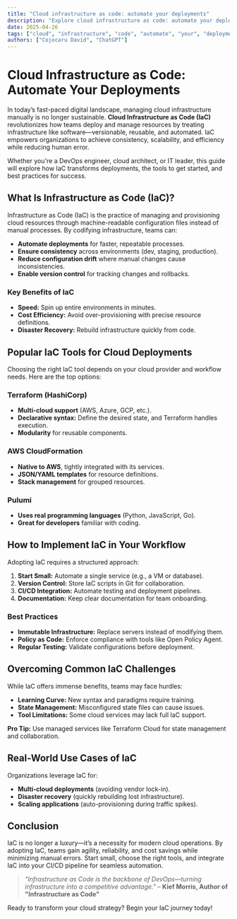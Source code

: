 ```yaml
---
title: "Cloud infrastructure as code: automate your deployments"
description: "Explore cloud infrastructure as code: automate your deployments in this detailed guide, offering insights, strategies, and practical tips to enhance your understanding and application of the topic."
date: 2025-04-26
tags: ["cloud", "infrastructure", "code", "automate", "your", "deployments"]
authors: ["Cojocaru David", "ChatGPT"]
---
```


# Cloud Infrastructure as Code: Automate Your Deployments

In today’s fast-paced digital landscape, managing cloud infrastructure manually is no longer sustainable. **Cloud Infrastructure as Code (IaC)** revolutionizes how teams deploy and manage resources by treating infrastructure like software—versionable, reusable, and automated. IaC empowers organizations to achieve consistency, scalability, and efficiency while reducing human error.

Whether you're a DevOps engineer, cloud architect, or IT leader, this guide will explore how IaC transforms deployments, the tools to get started, and best practices for success.

## What Is Infrastructure as Code (IaC)?

Infrastructure as Code (IaC) is the practice of managing and provisioning cloud resources through machine-readable configuration files instead of manual processes. By codifying infrastructure, teams can:

*   **Automate deployments** for faster, repeatable processes.
*   **Ensure consistency** across environments (dev, staging, production).
*   **Reduce configuration drift** where manual changes cause inconsistencies.
*   **Enable version control** for tracking changes and rollbacks.

### Key Benefits of IaC

*   **Speed:** Spin up entire environments in minutes.
*   **Cost Efficiency:** Avoid over-provisioning with precise resource definitions.
*   **Disaster Recovery:** Rebuild infrastructure quickly from code.

## Popular IaC Tools for Cloud Deployments

Choosing the right IaC tool depends on your cloud provider and workflow needs. Here are the top options:

### Terraform (HashiCorp)

*   **Multi-cloud support** (AWS, Azure, GCP, etc.).
*   **Declarative syntax:** Define the desired state, and Terraform handles execution.
*   **Modularity** for reusable components.

### AWS CloudFormation

*   **Native to AWS**, tightly integrated with its services.
*   **JSON/YAML templates** for resource definitions.
*   **Stack management** for grouped resources.

### Pulumi

*   **Uses real programming languages** (Python, JavaScript, Go).
*   **Great for developers** familiar with coding.

## How to Implement IaC in Your Workflow

Adopting IaC requires a structured approach:

1.  **Start Small:** Automate a single service (e.g., a VM or database).
2.  **Version Control:** Store IaC scripts in Git for collaboration.
3.  **CI/CD Integration:** Automate testing and deployment pipelines.
4.  **Documentation:** Keep clear documentation for team onboarding.

### Best Practices

*   **Immutable Infrastructure:** Replace servers instead of modifying them.
*   **Policy as Code:** Enforce compliance with tools like Open Policy Agent.
*   **Regular Testing:** Validate configurations before deployment.

## Overcoming Common IaC Challenges

While IaC offers immense benefits, teams may face hurdles:

*   **Learning Curve:** New syntax and paradigms require training.
*   **State Management:** Misconfigured state files can cause issues.
*   **Tool Limitations:** Some cloud services may lack full IaC support.

**Pro Tip:** Use managed services like Terraform Cloud for state management and collaboration.

## Real-World Use Cases of IaC

Organizations leverage IaC for:

*   **Multi-cloud deployments** (avoiding vendor lock-in).
*   **Disaster recovery** (quickly rebuilding lost infrastructure).
*   **Scaling applications** (auto-provisioning during traffic spikes).

## Conclusion

IaC is no longer a luxury—it’s a necessity for modern cloud operations. By adopting IaC, teams gain agility, reliability, and cost savings while minimizing manual errors. Start small, choose the right tools, and integrate IaC into your CI/CD pipeline for seamless automation.

> *"Infrastructure as Code is the backbone of DevOps—turning infrastructure into a competitive advantage."* – **Kief Morris, Author of "Infrastructure as Code"**

Ready to transform your cloud strategy? Begin your IaC journey today!
